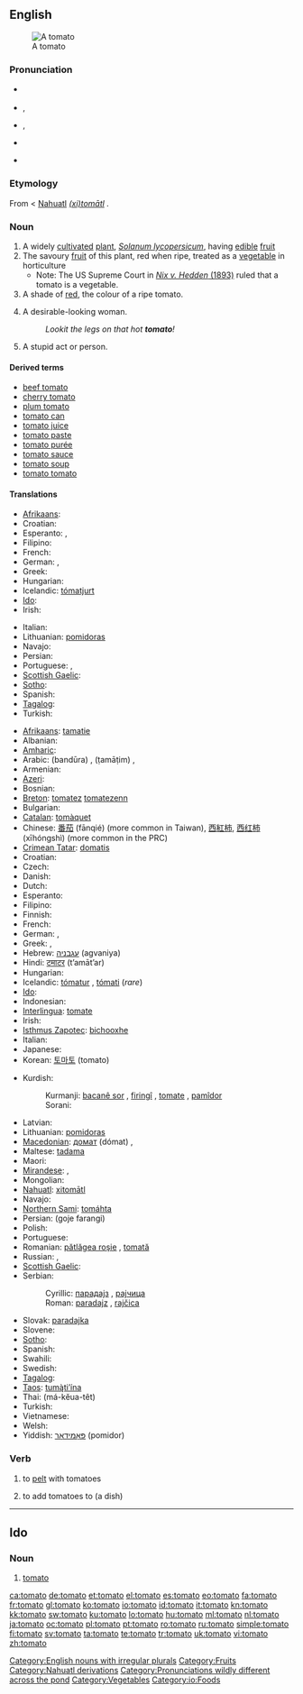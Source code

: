 {{wikipedia}}
{{also|tōmato}}
==English==

[[Image:Tomato.jpg|thumb|A tomato]]

===Pronunciation===
* {{a|Canada}} {{IPA|/təˈmɛɪtoː, təˈmætoː/}}
* {{a|UK}} {{IPA|/təˈmɑːtəʊ/}}, {{SAMPA|/t@"mA:t@U/}}
* {{a|US}} {{IPA|/təˈmeɪtoʊ/}}, {{SAMPA|/t@"meIt@U/}}
* {{audio|en-uk-tomato.ogg|Audio (UK)}}
* {{audio|en-us-tomato.ogg|Audio (US)}}
*: {{rhymes|ɑːtəʊ|eɪtəʊ}}

===Etymology===
From {{etyl|es}} {{term|tomate}} < [[Nahuatl]] ''[[tomatl|(xi)tomātl]]''<!-- Is "(xi)" part of the Nahuatl word or does this syntax represent "'xitomatl' or 'tomatl'"? Either way, the Nahuatl word should be linked. ANSWER: Xitomatl is the large variety that we are more familiar with, and tomatl is the small tomatillo. However, some dialects of Nahuatl call even the large tomatoes tomatl. The basic form of the word is tomatl, and the prefix xi- is an augmentative. -->.

===Noun===
{{en-noun|es}}

# A widely [[cultivated]] [[plant]], ''[[Solanum lycopersicum]]'', having [[edible]] [[fruit]]
# The savoury [[fruit]] of this plant, red when ripe, treated as a [[vegetable]] in horticulture
#* Note: The US Supreme Court in [http://en.wikipedia.org/wiki/Nix_v._Hedden ''Nix v. Hedden'' (1893)] ruled that a tomato is a vegetable.
# A shade of [[red]], the colour of a ripe tomato.
# {{slang}} A desirable-looking woman.
#: ''Lookit the legs on that hot '''tomato'''!''
# {{slang}} A stupid act or person.

====Derived terms====
* [[beef tomato]]
* [[cherry tomato]]
* [[plum tomato]]
* [[tomato can]]
* [[tomato juice]]
* [[tomato paste]]
* [[tomato purée]]
* [[tomato sauce]]
* [[tomato soup]]
* [[tomato tomato]]

====Translations====
{{trans-top|tomato plant}}
* [[Afrikaans]]: {{t|af|tamatie|xs=Afrikaans}}
* Croatian: {{t+|hr|rajčica|f|alt=ràjčica}}
* Esperanto: {{t+|eo|tomato|xs=Esperanto}}, {{t|eo|tomatujo|xs=Esperanto}}
* Filipino: {{tø|fil|kamatis}}
* French: {{t+|fr|tomate|f}}
* German: {{t+|de|Tomate|f}}, {{t+|de|Tomatenflanze|f}}
* Greek: {{t|el|ντοματιά|f|tr=domatiá}}
* Hungarian: {{t+|hu|paradicsom}}
* Icelandic: [[tómatjurt]] {{f}}
* [[Ido]]: {{t+|io|tomatiero|xs=Ido}}
* Irish: {{t-|ga|tráta|m|xs=Irish}}
{{trans-mid}}
* Italian: {{t+|it|pomodoro|m}}
* Lithuanian: [[pomidoras]] {{m}}
* Navajo: {{tø|nv|chʼil łichxíʼí}}
* Persian: {{t+|fa|گوجه فرنگی|tr=goje farangi|xs=Persian}}
* Portuguese: {{t+|pt|tomateiro|m}}, {{t+|pt|tomate|m}}
* [[Scottish Gaelic]]: {{t-|gd|tomàto|m|xs=Scottish Gaelic}}
* [[Sotho]]: {{t-|st|tamati|xs=Sotho}}
* Spanish: {{t+|es|tomate|m}}
* [[Tagalog]]: {{t|tl|kamatis|xs=Tagalog}}
* Turkish: {{t+|tr|domates}}
{{trans-bottom}}

{{trans-top|fruit}}
* [[Afrikaans]]: [[tamatie]]
* Albanian: {{t-|sq|domate|xs=Albanian}}
* [[Amharic]]: {{tø|am|ቲማቲም|tr=timatim|sc=Ethi}}
* Arabic: {{Arab|[[بندورة]]}} (bandūra) {{f}}, {{Arab|[[طماطم]]}} (ṭamāṭim) {{m}},
* Armenian: {{t-|hy|լոլիկ|tr=lolik}}
* [[Azeri]]: {{t+|az|pomidor|xs=Azeri}}
* Bosnian: {{t-|bs|paradajz|m}}
* [[Breton]]: [[tomatez]] {{italbrac|collective}} [[tomatezenn]] {{f|s}}
* Bulgarian: {{t|bg|домат |tr=domat}}
* [[Catalan]]: [[tomàquet]] {{m}}
* Chinese: [[番茄]] (fānqié) (more common in Taiwan), [[西紅柿]], [[西红柿]] (xīhóngshì) (more common in the PRC)
* [[Crimean Tatar]]: [[domatis]]
* Croatian: {{t+|hr|rajčica|f|alt=ràjčica}}
* Czech: {{t+|cs|rajče|n}}
* Danish: {{t-|da|tomat|c}}
* Dutch: {{t+|nl|tomaat|f}}
* Esperanto: {{t+|eo|tomato|xs=Esperanto}}
* Filipino: {{tø|fil|kamatis}}
* Finnish: {{t+|fi|tomaatti}}
* French: {{t+|fr|tomate|f}}
* German: {{t+|de|Tomate|f}}, {{t+|de|Paradeiser|m}}
* Greek: {{t+|el|ντομάτα|f|tr=domáta}}, {{t+|el|τομάτα|f|tr=tomáta}}
* Hebrew: [[עגבניה]] (agvaniya) {{f}}
* Hindi: [[टमाटर]] (t’amāt’ar) {{m}}
* Hungarian: {{t+|hu|paradicsom}}
* Icelandic: [[tómatur]] {{m}}, [[tómati]] {{m}} (''rare'')
* [[Ido]]: {{t+|io|tomato|xs=Ido}}
* Indonesian: {{t+|id|tomat|xs=Indonesian}}
* [[Interlingua]]: [[tomate]]
* Irish: {{t-|ga|tráta|m|xs=Irish}}
* [[Isthmus Zapotec]]: [[bichooxhe]]
* Italian: {{t+|it|pomodoro|m}}
* Japanese: {{t+|ja|トマト|tr=tomato}}
* Korean: [[토마토]] (tomato)
{{trans-mid}}
* Kurdish:
*: Kurmanji: [[bacanê sor]] {{f}}, [[firingî]] {{f}}, [[tomate]] {{f}}, [[pamîdor]] {{f}}
*: Sorani: {{t|ku|ته‌ماته‌|tr=tamAta|sc=ku-Arab}}
* Latvian: {{t-|lv|tomāts|m|xs=Latvian}}
* Lithuanian: [[pomidoras]] {{m}}
* [[Macedonian]]: [[домат#Macedonian|домат]] (dómat) {{m}}, {{t-|mk|патлиџан|m|tr=pátlidžan}}
* Maltese: [[tadama]] {{f}}
* Maori: {{t-|mi|tōmato|xs=Maori}}
* [[Mirandese]]: {{tø|mwl|tomate}}, {{tø|mwl|tomato}}
* Mongolian: {{t+|ru|улаан лооль|tr=ulan lolj}}
* [[Nahuatl]]: [[xitomatl|xitomātl]]
* Navajo: {{tø|nv|chʼil łichxíʼí}}
* [[Northern Sami]]: [[tomáhta]]
* Persian: {{fa-Arab|[[گوجه فرنگی]]}} (goje farangi)
* Polish: {{t+|pl|pomidor|m}}
* Portuguese: {{t+|pt|tomate|m}}
* Romanian: [[pătlăgea roşie]] {{f}}, [[tomată]] {{f}}
* Russian: {{t+|ru|помидор|m|tr=pomidór}}, {{t+|ru|томат|m|tr=tomát}}
* [[Scottish Gaelic]]: {{t-|gd|tomàto|m|xs=Scottish Gaelic}}
* Serbian:
*: Cyrillic: [[парадајз#Serbian|парадајз]] {{m}}, [[рајчица]] {{f}}
*: Roman: [[paradajz#Serbian|paradajz]] {{m}}, [[rajčica]] {{f}}
* Slovak: [[paradajka]] {{f}}
* Slovene: {{t+|sl|paradižnik|m}}
* [[Sotho]]: {{t-|st|tamati|xs=Sotho}}
* Spanish: {{t+|es|tomate|m}}
* Swahili: {{t+|sw|nyanya|xs=Swahili}}
* Swedish: {{t+|sv|tomat|c}}
* [[Tagalog]]: {{t|tl|kamatis|xs=Tagalog}}
* [[Taos]]: [[tumą̀ti’ína]]
* Thai: {{Thai|[[มะเขือเทศ]]}} (má-kĕua-têt)
* Turkish: {{t+|tr|domates}}
* Vietnamese: {{t+|vi|cà chua|xs=Vietnamese}}
* Welsh: {{t-|cy|tomato|m|f|xs=Welsh}}
* Yiddish: [[פּאָמידאָר]] (pomidor) {{m}}
{{trans-bottom}}

===Verb===
{{en-verb}}

# {{transitive}} to [[pelt]] with tomatoes
# {{transitive}} to add tomatoes to (a dish)

[[Category:English nouns with irregular plurals]]

----

==Ido==

===Noun===
{{io-noun|tomat}}

# [[#English|tomato]]

[[Category:Fruits]]
[[Category:Nahuatl derivations]]
[[Category:Pronunciations wildly different across the pond]]
[[Category:Vegetables]]
[[Category:io:Foods]]

[[ca:tomato]]
[[de:tomato]]
[[et:tomato]]
[[el:tomato]]
[[es:tomato]]
[[eo:tomato]]
[[fa:tomato]]
[[fr:tomato]]
[[gl:tomato]]
[[ko:tomato]]
[[io:tomato]]
[[id:tomato]]
[[it:tomato]]
[[kn:tomato]]
[[kk:tomato]]
[[sw:tomato]]
[[ku:tomato]]
[[lo:tomato]]
[[hu:tomato]]
[[ml:tomato]]
[[nl:tomato]]
[[ja:tomato]]
[[oc:tomato]]
[[pl:tomato]]
[[pt:tomato]]
[[ro:tomato]]
[[ru:tomato]]
[[simple:tomato]]
[[fi:tomato]]
[[sv:tomato]]
[[ta:tomato]]
[[te:tomato]]
[[tr:tomato]]
[[uk:tomato]]
[[vi:tomato]]
[[zh:tomato]]